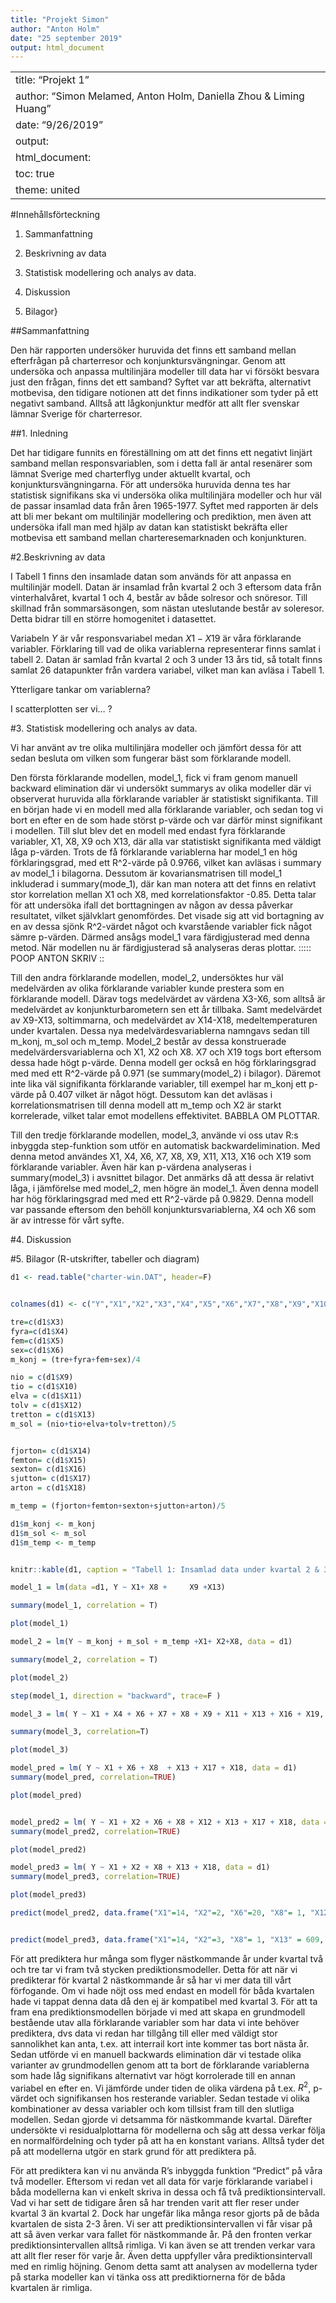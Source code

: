 ---
title: "Projekt Simon"
author: "Anton Holm"
date: "25 september 2019"
output: html_document
---

---
title: "Projekt 1"
author: "Simon Melamed, Anton Holm, Daniella Zhou & Liming Huang"
date: "9/26/2019"
output:
  html_document:
    toc: true
    theme: united
---

#Innehållsförteckning

1. Sammanfattning

2. Beskrivning av data

3. Statistisk modellering och analys av data.

4. Diskussion

5. Bilagor}



##Sammanfattning

Den här rapporten undersöker huruvida det finns ett samband mellan efterfrågan på charterresor och konjunktursvängningar. Genom att undersöka och anpassa multilinjära modeller till data har vi försökt besvara just den frågan, finns det ett samband? Syftet var att bekräfta, alternativt motbevisa, den tidigare notionen att det finns indikationer som tyder på ett negativt samband. Alltså att lågkonjunktur medför att allt fler svenskar lämnar Sverige för charterresor.



\newpage

##1. Inledning

Det har tidigare funnits en föreställning om att det finns ett negativt linjärt samband mellan responsvariablen, som i detta fall är antal resenärer som lämnat Sverige med charterflyg under aktuellt kvartal, och konjunktursvängningarna. För att undersöka huruvida denna tes har statistisk signifikans ska vi undersöka olika multilinjära modeller och hur väl de passar insamlad data från åren 1965-1977. Syftet med rapporten är dels att bli mer bekant om multilinjär modellering och prediktion, men även att undersöka ifall man med hjälp av datan kan statistiskt bekräfta eller motbevisa ett samband mellan charteresemarknaden och konjunkturen.


#2.Beskrivning av data

I Tabell 1 finns den insamlade datan som används för att anpassa en multilinjär modell. Datan är insamlad från kvartal $2$ och $3$ eftersom data från vinterhalvåret, kvartal $1$ och $4$, består av både solresor och snöresor. Till skillnad från sommarsäsongen, som nästan uteslutande består av soleresor. Detta bidrar till en större homogenitet i datasettet.

Variabeln $Y$ är vår responsvariabel medan $X1-X19$ är våra förklarande variabler. Förklaring till vad de olika variablerna representerar finns samlat i tabell 2. Datan är samlad från kvartal 2 och 3 under 13 års tid, så totalt finns samlat 26 datapunkter från vardera variabel, vilket man kan avläsa i Tabell 1.

Ytterligare tankar om variablerna?

I scatterplotten ser vi... ?

#3. Statistisk modellering och analys av data.

Vi har använt av tre olika multilinjära modeller och jämfört dessa för att sedan besluta om vilken som fungerar bäst som förklarande modell.

Den första förklarande modellen, model_1, fick vi fram genom manuell backward elimination där vi undersökt summarys av olika modeller där vi observerat huruvida alla förklarande variabler är statistiskt signifikanta. Till en början hade vi en modell med alla förklarande variabler, och sedan tog vi bort en efter en de som hade störst p-värde och var därför minst signifikant i modellen. Till slut blev det en modell med endast fyra förklarande variabler, X1, X8, X9 och X13, där alla var statistiskt signifikanta med väldigt låga p-värden. Trots de få förklarande variablerna har model_1 en hög förklaringsgrad, med ett R^2-värde på 0.9766, vilket kan avläsas i summary av model_1 i bilagorna. Dessutom är kovariansmatrisen till model_1 inkluderad i summary(mode_1), där kan man notera att det finns en relativt stor korrelation mellan X1 och X8, med korrelationsfaktor -0.85. Detta talar för att undersöka ifall det borttagningen av någon av dessa påverkar resultatet, vilket självklart genomfördes. Det visade sig att vid bortagning av en av dessa sjönk R^2-värdet något och kvarstående variabler fick något sämre p-värden. Därmed ansågs model_1 vara färdigjusterad med denna metod. När modellen nu är färdigjusterad så analyseras deras plottar. ::::: POOP ANTON SKRIV ::

Till den andra förklarande modellen, model_2, undersöktes hur väl medelvärden av olika förklarande variabler kunde prestera som en förklarande modell. Därav togs medelvärdet av värdena X3-X6, som alltså är medelvärdet av konjunkturbarometern sen ett år tillbaka. Samt medelvärdet av X9-X13, soltimmarna, och medelvärdet av X14-X18, medeltemperaturen under kvartalen. Dessa nya medelvärdesvariablerna namngavs sedan till m_konj, m_sol och m_temp. Model_2 består av dessa konstruerade medelvärdersvariablerna och X1, X2 och X8. X7 och X19 togs bort eftersom dessa hade högt p-värde. Denna modell ger också en hög förklaringsgrad med med ett R^2-värde på 0.971 (se summary(model_2) i bilagor). Däremot inte lika väl signifikanta förklarande variabler, till exempel har m_konj ett p-värde på 0.407 vilket är något högt. Dessutom kan det avläsas i korrelationsmatrisen till denna modell att m_temp och X2 är starkt korrelerade, vilket talar emot modellens effektivitet. BABBLA OM PLOTTAR.

Till den tredje förklarande modellen, model_3, använde vi oss utav R:s inbyggda step-funktion som utför en automatisk backwardelimination. Med denna metod användes X1, X4, X6, X7, X8, X9, X11, X13, X16 och X19 som förklarande variabler. Även här kan p-värdena analyseras i summary(model_3) i avsnittet bilagor. Det anmärks då att dessa är relativt låga, i jämförelse med model_2, men högre än model_1. Även denna modell har hög förklaringsgrad med med ett R^2-värde på 0.9829. Denna modell var passande eftersom den behöll konjunktursvariablerna, X4 och X6 som är av intresse för vårt syfte.



#4. Diskussion

#5. Bilagor (R-utskrifter, tabeller och diagram)


```{r}
d1 <- read.table("charter-win.DAT", header=F)


colnames(d1) <- c("Y","X1","X2","X3","X4","X5","X6","X7","X8","X9","X10","X11","X12","X13","X14","X15","X16","X17","X18","X19")

tre=c(d1$X3)
fyra=c(d1$X4)
fem=c(d1$X5)
sex=c(d1$X6)
m_konj = (tre+fyra+fem+sex)/4

nio = c(d1$X9)
tio = c(d1$X10)
elva = c(d1$X11)
tolv = c(d1$X12)
tretton = c(d1$X13)
m_sol = (nio+tio+elva+tolv+tretton)/5


fjorton= c(d1$X14)
femton= c(d1$X15)
sexton= c(d1$X16)
sjutton= c(d1$X17)
arton = c(d1$X18)

m_temp = (fjorton+femton+sexton+sjutton+arton)/5

d1$m_konj <- m_konj
d1$m_sol <- m_sol
d1$m_temp <- m_temp


knitr::kable(d1, caption = "Tabell 1: Insamlad data under kvartal 2 & 3")

model_1 = lm(data =d1, Y ~ X1+ X8 +     X9 +X13)

summary(model_1, correlation = T)

plot(model_1)

model_2 = lm(Y ~ m_konj + m_sol + m_temp +X1+ X2+X8, data = d1)

summary(model_2, correlation = T)

plot(model_2)

step(model_1, direction = "backward", trace=F )

model_3 = lm( Y ~ X1 + X4 + X6 + X7 + X8 + X9 + X11 + X13 + X16 + X19, data = d1)

summary(model_3, correlation=T)

plot(model_3)
```






```{r}
model_pred = lm( Y ~ X1 + X6 + X8  + X13 + X17 + X18, data = d1)
summary(model_pred, correlation=TRUE)

plot(model_pred)


model_pred2 = lm( Y ~ X1 + X2 + X6 + X8 + X12 + X13 + X17 + X18, data = d1)
summary(model_pred2, correlation=TRUE)

plot(model_pred2)

model_pred3 = lm( Y ~ X1 + X2 + X8 + X13 + X18, data = d1)
summary(model_pred3, correlation=TRUE)

plot(model_pred3)
```

```{r}
predict(model_pred2, data.frame("X1"=14, "X2"=2, "X6"=20, "X8"= 1, "X12"= 609, "X13" = 683, "X17" = 13.6, "X18"=9.2), interval = "prediction", level = 0.95)


predict(model_pred3, data.frame("X1"=14, "X2"=3, "X8"= 1, "X13" = 609, "X18"=13.6), interval = "prediction", level = 0.95)
```

För att prediktera hur många som flyger nästkommande år under kvartal två och tre tar vi fram två stycken prediktionsmodeller. Detta för att när vi predikterar för kvartal 2 nästkommande år så har vi mer data till vårt förfogande. Om vi hade nöjt oss med endast en modell för båda kvartalen hade vi tappat denna data då den ej är kompatibel med kvartal 3.
För att ta fram ena prediktionsmodellen började vi med att skapa en grundmodell bestående utav alla förklarande variabler som har data vi inte behöver prediktera, dvs data vi redan har tillgång till eller med väldigt stor sannolikhet kan anta, t.ex. att interrail kort inte kommer tas bort nästa år. Sedan utförde vi en manuell backwards elimination där vi testade olika varianter av grundmodellen genom att ta bort de förklarande variablerna som hade låg signifikans alternativt var högt korrolerade till en annan variabel en efter en. Vi jämförde under tiden de olika värdena på t.ex. $R^2$, p-värdet och signifikansen hos resterande variabler. Sedan testade vi olika kombinationer av dessa variabler och kom tillsist fram till den slutliga modellen. Sedan gjorde vi detsamma för nästkommande kvartal. Därefter undersökte vi residualplottarna för modellerna och såg att dessa verkar följa en normalfördelning och tyder på att ha en konstant varians. Alltså tyder det på att modellerna utgör en stark grund för att prediktera på.

För att prediktera kan vi nu använda R's inbyggda funktion "Predict" på våra två modeller. Eftersom vi redan vet all data för varje förklarande variabel i båda modellerna kan vi enkelt skriva in dessa och få två prediktionsintervall. 
Vad vi har sett de tidigare åren så har trenden varit att fler reser under kvartal 3 än kvartal 2. Dock har ungefär lika många resor gjorts på de båda kvartalen de sista 2-3 åren. Vi ser att prediktionsintervallen vi får visar på att så även verkar vara fallet för nästkommande år. På den fronten verkar prediktionsintervallen alltså rimliga. 
Vi kan även se att trenden verkar vara att allt fler reser för varje år. Även detta uppfyller våra prediktionsintervall med en rimlig höjning. Genom detta samt att analysen av modellerna tyder på starka modeller kan vi tänka oss att prediktiornerna för de båda kvartalen är rimliga.
